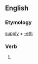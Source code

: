 ==English==

===Etymology===
[[supply]] + [[-eth]]

===Verb===
{{en-verb form}}

# {{archaic third-person singular of|supply}}